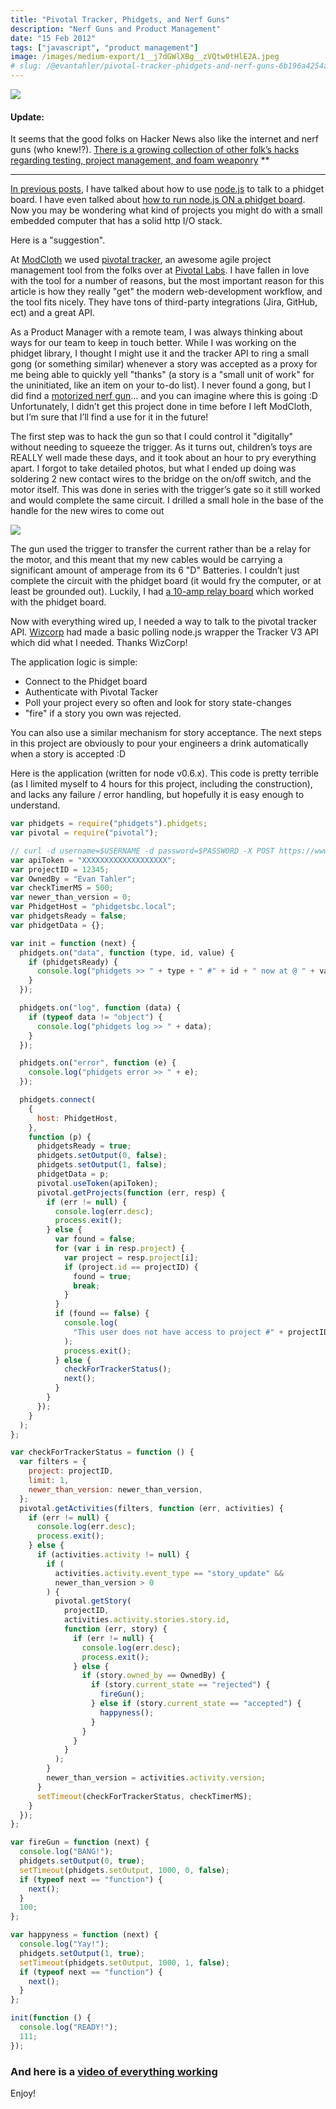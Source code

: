 ```yaml
---
title: "Pivotal Tracker, Phidgets, and Nerf Guns"
description: "Nerf Guns and Product Management"
date: "15 Feb 2012"
tags: ["javascript", "product management"]
image: /images/medium-export/1__j7dGWlXBg__zVQtw0tHlE2A.jpeg
# slug: /@evantahler/pivotal-tracker-phidgets-and-nerf-guns-6b196a4254a0
---
```


![](/images/medium-export/1__j7dGWlXBg__zVQtw0tHlE2A.jpeg)

#### Update:

It seems that the good folks on Hacker News also like the internet and nerf guns (who knew!?). [There is a growing collection of other folk’s hacks regarding testing, project management, and foam weaponry](http://news.ycombinator.com/item?id=3594587) \*\*

---

[In previous posts](http://blog.evantahler.com/on-nodejs-and-phidgets), I have talked about how to use [node.js](http://nodejs.org/) to talk to a phidget board. I have even talked about [how to run node.js ON a phidget board](http://blog.evantahler.com/node-js-running-on-a-phidgets-sbc2-board). Now you may be wondering what kind of projects you might do with a small embedded computer that has a solid http I/O stack.

Here is a "suggestion".

At [ModCloth](http://modcloth.com) we used [pivotal tracker](http://www.pivotaltracker.com), an awesome agile project management tool from the folks over at [Pivotal Labs](http://pivotallabs.com/). I have fallen in love with the tool for a number of reasons, but the most important reason for this article is how they really "get" the modern web-development workflow, and the tool fits nicely. They have tons of third-party integrations (Jira, GitHub, ect) and a great API.

As a Product Manager with a remote team, I was always thinking about ways for our team to keep in touch better. While I was working on the phidget library, I thought I might use it and the tracker API to ring a small gong (or something similar) whenever a story was accepted as a proxy for me being able to quickly yell "thanks" (a story is a "small unit of work" for the uninitiated, like an item on your to-do list). I never found a gong, but I did find a [motorized nerf gun](http://www.amazon.com/Nerf-N-Strike-Vulcan-EBF-25-Blaster/dp/B0013U95U2)… and you can imagine where this is going :D Unfortunately, I didn’t get this project done in time before I left ModCloth, but I’m sure that I’ll find a use for it in the future!

The first step was to hack the gun so that I could control it "digitally" without needing to squeeze the trigger. As it turns out, children’s toys are REALLY well made these days, and it took about an hour to pry everything apart. I forgot to take detailed photos, but what I ended up doing was soldering 2 new contact wires to the bridge on the on/off switch, and the motor itself. This was done in series with the trigger’s gate so it still worked and would complete the same circuit. I drilled a small hole in the base of the handle for the new wires to come out

![](/images/medium-export/0__yE4FPa__KrztRYOYt.jpeg)

The gun used the trigger to transfer the current rather than be a relay for the motor, and this meant that my new cables would be carrying a significant amount of amperage from its 6 "D" Batteries. I couldn’t just complete the circuit with the phidget board (it would fry the computer, or at least be grounded out). Luckily, I had [a 10-amp relay board](http://www.phidgets.com/products.php?product_id=3051) which worked with the phidget board.

Now with everything wired up, I needed a way to talk to the pivotal tracker API. [Wizcorp](https://github.com/Wizcorp/node-pivotal) had made a basic polling node.js wrapper the Tracker V3 API which did what I needed. Thanks WizCorp!

The application logic is simple:

- Connect to the Phidget board
- Authenticate with Pivotal Tacker
- Poll your project every so often and look for story state-changes
- "fire" if a story you own was rejected.

You can also use a similar mechanism for story acceptance. The next steps in this project are obviously to pour your engineers a drink automatically when a story is accepted :D

Here is the application (written for node v0.6.x). This code is pretty terrible (as I limited myself to 4 hours for this project, including the construction), and lacks any failure / error handling, but hopefully it is easy enough to understand.

```js
var phidgets = require("phidgets").phidgets;
var pivotal = require("pivotal");

// curl -d username=$USERNAME -d password=$PASSWORD -X POST https://www.pivotaltracker.com/services/v3/tokens/active
var apiToken = "XXXXXXXXXXXXXXXXXXX";
var projectID = 12345;
var OwnedBy = "Evan Tahler";
var checkTimerMS = 500;
var newer_than_version = 0;
var PhidgetHost = "phidgetsbc.local";
var phidgetsReady = false;
var phidgetData = {};

var init = function (next) {
  phidgets.on("data", function (type, id, value) {
    if (phidgetsReady) {
      console.log("phidgets >> " + type + " #" + id + " now at @ " + value);
    }
  });

  phidgets.on("log", function (data) {
    if (typeof data != "object") {
      console.log("phidgets log >> " + data);
    }
  });

  phidgets.on("error", function (e) {
    console.log("phidgets error >> " + e);
  });

  phidgets.connect(
    {
      host: PhidgetHost,
    },
    function (p) {
      phidgetsReady = true;
      phidgets.setOutput(0, false);
      phidgets.setOutput(1, false);
      phidgetData = p;
      pivotal.useToken(apiToken);
      pivotal.getProjects(function (err, resp) {
        if (err != null) {
          console.log(err.desc);
          process.exit();
        } else {
          var found = false;
          for (var i in resp.project) {
            var project = resp.project[i];
            if (project.id == projectID) {
              found = true;
              break;
            }
          }
          if (found == false) {
            console.log(
              "This user does not have access to project #" + projectID
            );
            process.exit();
          } else {
            checkForTrackerStatus();
            next();
          }
        }
      });
    }
  );
};

var checkForTrackerStatus = function () {
  var filters = {
    project: projectID,
    limit: 1,
    newer_than_version: newer_than_version,
  };
  pivotal.getActivities(filters, function (err, activities) {
    if (err != null) {
      console.log(err.desc);
      process.exit();
    } else {
      if (activities.activity != null) {
        if (
          activities.activity.event_type == "story_update" &&
          newer_than_version > 0
        ) {
          pivotal.getStory(
            projectID,
            activities.activity.stories.story.id,
            function (err, story) {
              if (err != null) {
                console.log(err.desc);
                process.exit();
              } else {
                if (story.owned_by == OwnedBy) {
                  if (story.current_state == "rejected") {
                    fireGun();
                  } else if (story.current_state == "accepted") {
                    happyness();
                  }
                }
              }
            }
          );
        }
        newer_than_version = activities.activity.version;
      }
      setTimeout(checkForTrackerStatus, checkTimerMS);
    }
  });
};

var fireGun = function (next) {
  console.log("BANG!");
  phidgets.setOutput(0, true);
  setTimeout(phidgets.setOutput, 1000, 0, false);
  if (typeof next == "function") {
    next();
  }
  100;
};

var happyness = function (next) {
  console.log("Yay!");
  phidgets.setOutput(1, true);
  setTimeout(phidgets.setOutput, 1000, 1, false);
  if (typeof next == "function") {
    next();
  }
};

init(function () {
  console.log("READY!");
  111;
});
```

### And here is a [video of everything working](http://www.youtube.com/watch?v=d4KIeTTp3qA)

Enjoy!
